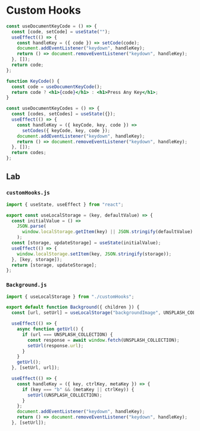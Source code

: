 # Custom Hooks

```jsx
const useDocumentKeyCode = () => {
  const [code, setCode] = useState("");
  useEffect(() => {
    const handleKey = ({ code }) => setCode(code);
    document.addEventListener("keydown", handleKey);
    return () => document.removeEventListener("keydown", handleKey);
  }, []);
  return code;
};

function KeyCode() {
  const code = useDocumentKeyCode();
  return code ? <h1>{code}</h1> : <h1>Press Any Key</h1>;
}
```

```jsx
const useDocumentKeyCodes = () => {
  const [codes, setCodes] = useState({});
  useEffect(() => {
    const handleKey = ({ keyCode, key, code }) =>
      setCodes({ keyCode, key, code });
    document.addEventListener("keydown", handleKey);
    return () => document.removeEventListener("keydown", handleKey);
  }, []);
  return codes;
};
```

## Lab

### `customHooks.js`

```jsx
import { useState, useEffect } from "react";

export const useLocalStorage = (key, defaultValue) => {
  const initialValue = () =>
    JSON.parse(
      window.localStorage.getItem(key) || JSON.stringify(defaultValue)
    );
  const [storage, updateStorage] = useState(initialValue);
  useEffect(() => {
    window.localStorage.setItem(key, JSON.stringify(storage));
  }, [key, storage]);
  return [storage, updateStorage];
};
```

### `Background.js`

```jsx
import { useLocalStorage } from "./customHooks";

export default function Background({ children }) {
  const [url, setUrl] = useLocalStorage("backgroundImage", UNSPLASH_COLLECTION);

  useEffect(() => {
    async function getUrl() {
      if (url === UNSPLASH_COLLECTION) {
        const response = await window.fetch(UNSPLASH_COLLECTION);
        setUrl(response.url);
      }
    }
    getUrl();
  }, [setUrl, url]);

  useEffect(() => {
    const handleKey = ({ key, ctrlKey, metaKey }) => {
      if (key === "b" && (metaKey || ctrlKey)) {
        setUrl(UNSPLASH_COLLECTION);
      }
    };
    document.addEventListener("keydown", handleKey);
    return () => document.removeEventListener("keydown", handleKey);
  }, [setUrl]);
```

